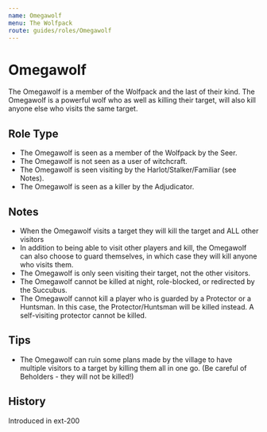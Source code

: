 ```yaml
---
name: Omegawolf
menu: The Wolfpack
route: guides/roles/Omegawolf
---
```



# Omegawolf

The Omegawolf is a member of the Wolfpack and the last of their kind. The Omegawolf is a powerful wolf who as well as killing their target, will also kill anyone else who visits the same target.

## Role Type

- The Omegawolf is seen as a member of the Wolfpack by the Seer.
- The Omegawolf is not seen as a user of witchcraft.
- The Omegawolf is seen visiting by the Harlot/Stalker/Familiar (see Notes).
- The Omegawolf is seen as a killer by the Adjudicator.

## Notes

- When the Omegawolf visits a target they will kill the target and ALL other visitors
- In addition to being able to visit other players and kill, the Omegawolf can also choose to guard themselves, in which case they will kill anyone who visits them.
- The Omegawolf is only seen visiting their target, not the other visitors.
- The Omegawolf cannot be killed at night, role-blocked, or redirected by the Succubus.
- The Omegawolf cannot kill a player who is guarded by a Protector or a Huntsman. In this case, the Protector/Huntsman will be killed instead. A self-visiting protector cannot be killed.

## Tips

- The Omegawolf can ruin some plans made by the village to have multiple visitors to a target by killing them all in one go. (Be careful of Beholders - they will not be killed!)

## History

<Timeline lineColor="white">
  <Event interval="2018-01-01">Introduced in ext-200</Event>
</Timeline>
